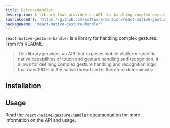 ```yaml
---
title: GestureHandler
description: A library that provides an API for handling complex gestures.
sourceCodeUrl: 'https://github.com/software-mansion/react-native-gesture-handler'
packageName: 'react-native-gesture-handler'
---
```



`react-native-gesture-handler` is a library for handling complex gestures. From it's README:

> This library provides an API that exposes mobile platform-specific native capabilities of touch and gesture handling and recognition. It allows for defining complex gesture handling and recognition logic that runs 100% in the native thread and is therefore deterministic.

<PlatformsSection android emulator ios simulator web />

## Installation

<APIInstallSection href="https://docs.swmansion.com/react-native-gesture-handler/docs/" />

## Usage

Read the [`react-native-gesture-handler` documentation](https://docs.swmansion.com/react-native-gesture-handler/) for more information on the API and usage.
